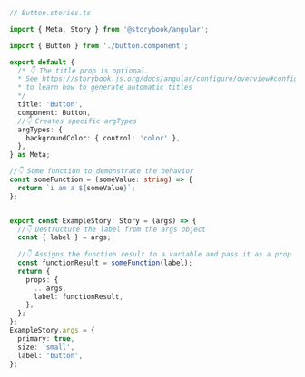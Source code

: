 ```ts
// Button.stories.ts

import { Meta, Story } from '@storybook/angular';

import { Button } from './button.component';

export default {
  /* 👇 The title prop is optional.
  * See https://storybook.js.org/docs/angular/configure/overview#configure-story-loading
  * to learn how to generate automatic titles
  */
  title: 'Button',
  component: Button,
  //👇 Creates specific argTypes
  argTypes: {
    backgroundColor: { control: 'color' },
  },
} as Meta;

//👇 Some function to demonstrate the behavior
const someFunction = (someValue: string) => {
  return `i am a ${someValue}`;
};


export const ExampleStory: Story = (args) => {
  //👇 Destructure the label from the args object
  const { label } = args;
  
  //👇 Assigns the function result to a variable and pass it as a prop into the component
  const functionResult = someFunction(label);
  return {
    props: {
      ...args,
      label: functionResult,
    },
  };
};
ExampleStory.args = {
  primary: true,
  size: 'small',
  label: 'button',
};
```
